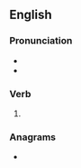 ==English==

===Pronunciation===
* {{IPA|/tʃaɪdz/|lang=en}}
* {{rhymes|aɪdz|lang=en}}

===Verb===
{{head|en|verb form}}

# {{en-third-person singular of|chide}}

===Anagrams===
* {{anagrams|en|Scheid|chedis}}